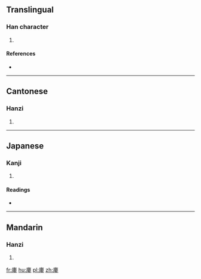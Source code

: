 ==Translingual==

===Han character===
{{Han char|rn=53|rad=广|as=11|sn=14|four=0024<sub>4</sub>|canj=戈中中女 (ILLV)|ids=⿸[[广]][[婁]]}}

# {{defn|Han|sort=广11}}

====References====
* {{Han ref|kx=0350.030|dkj=09462|dj=0661.050|hdz=20899.010|uh=5ED4|ud=24276|bh=E1BD|bd=57789}}

----

==Cantonese==

===Hanzi===
{{yue-hanzi|jyut=[[lau4]]|y=lau4}}

# {{defn|lang=yue|sort=广11}}

----

==Japanese==

===Kanji===
{{ja-kanji|grade=|rs=广11}}

# {{defn|lang=ja|sort=广11}}

====Readings====
* {{ja-readings|on=[[ろう]] (rō), [[る]] (ru), [[りゅ]] (ryu)|kun=[[まど]] (mado), [[むね]] (mune), [[のき]] (noki)}}

----

==Mandarin==

===Hanzi===
{{cmn-hanzi|pin=[[lóu]] ([[lou2]])|wg=lou<sup>2</sup>}}

# {{defn|lang=cmn|sort=广11}}

[[fr:廔]]
[[hu:廔]]
[[pl:廔]]
[[zh:廔]]